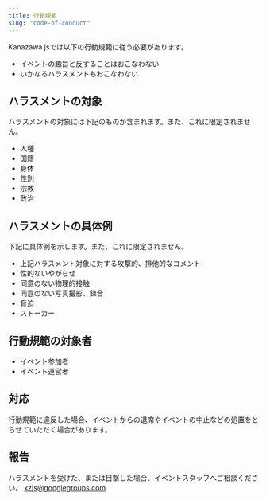 ```yaml
---
title: 行動規範
slug: "code-of-conduct"
---
```


Kanazawa.jsでは以下の行動規範に従う必要があります。
- イベントの趣旨と反することはおこなわない
- いかなるハラスメントもおこなわない

## ハラスメントの対象
ハラスメントの対象には下記のものが含まれます。また、これに限定されません。
- 人種
- 国籍
- 身体
- 性別
- 宗教
- 政治

## ハラスメントの具体例
下記に具体例を示します。また、これに限定されません。
- 上記ハラスメント対象に対する攻撃的、排他的なコメント
- 性的ないやがらせ
- 同意のない物理的接触
- 同意のない写真撮影、録音
- 脅迫
- ストーカー

## 行動規範の対象者
- イベント参加者
- イベント運営者

## 対応
行動規範に違反した場合、イベントからの退席やイベントの中止などの処置をとらせていただく場合があります。

## 報告
ハラスメントを受けた、または目撃した場合、イベントスタッフへご相談ください。
[kzjs@googlegroups.com](mailto:kzjs@googlegroups.com)
 
